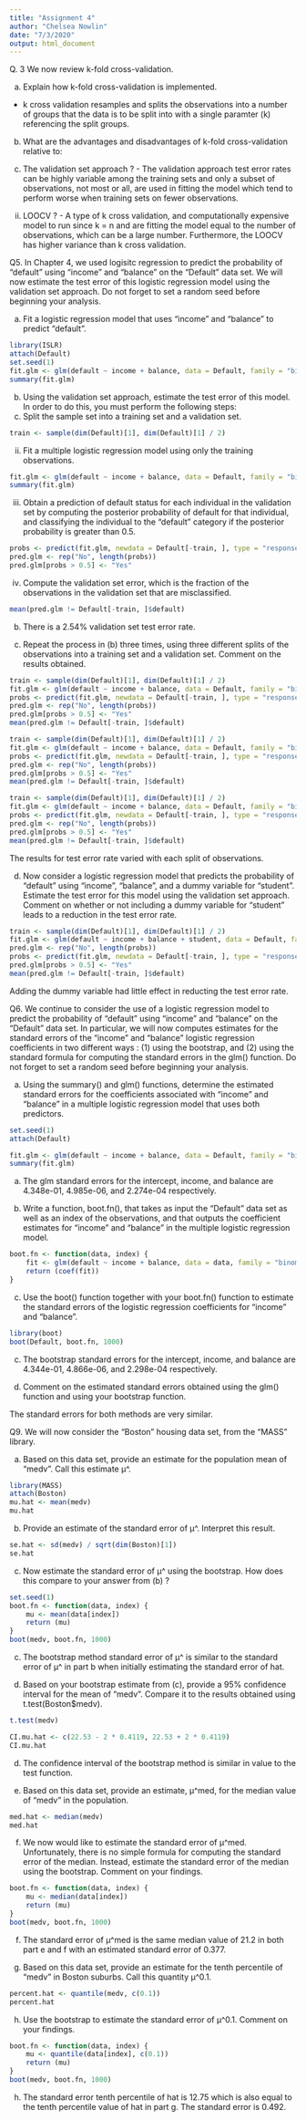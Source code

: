 ---
title: "Assignment 4"
author: "Chelsea Nowlin"
date: "7/3/2020"
output: html_document
---

Q. 3 We now review k-fold cross-validation.

a. Explain how k-fold cross-validation is implemented.
  - k cross validation resamples and splits the observations into a number of groups that the data is to be split into with a single paramter (k) referencing the split groups.
  
b. What are the advantages and disadvantages of k-fold cross-validation relative to:

  i. The validation set approach ?
    - The validation approach test error rates can be highly variable among the training sets and only a subset of observations, not most or all, are used in fitting the model which tend to perform worse when training sets on fewer observations. 
  ii. LOOCV ?
    - A type of k cross validation, and computationally expensive model to run since k = n and are fitting the model equal to the number of observations, which can be a large number. Furthermore, the LOOCV has higher variance than k cross validation.
    
Q5. In Chapter 4, we used logisitc regression to predict the probability of “default” using “income” and “balance” on the “Default” data set. We will now estimate the test error of this logistic regression model using the validation set approach. Do not forget to set a random seed before beginning your analysis.

a. Fit a logistic regression model that uses “income” and “balance” to predict “default”.
```{r}
library(ISLR)
attach(Default)
set.seed(1)
fit.glm <- glm(default ~ income + balance, data = Default, family = "binomial")
summary(fit.glm)
```

b. Using the validation set approach, estimate the test error of this model. In order to do this, you must perform the following steps:
  i. Split the sample set into a training set and a validation set.
```{r}
train <- sample(dim(Default)[1], dim(Default)[1] / 2)
```
  
  ii. Fit a multiple logistic regression model using only the training observations.
```{r}
fit.glm <- glm(default ~ income + balance, data = Default, family = "binomial", subset = train)
summary(fit.glm)
```
  
  iii. Obtain a prediction of default status for each individual in the validation set by computing the posterior probability of default for that individual, and classifying the individual to the “default” category if the posterior probability is greater than 0.5.
```{r}
probs <- predict(fit.glm, newdata = Default[-train, ], type = "response")
pred.glm <- rep("No", length(probs))
pred.glm[probs > 0.5] <- "Yes"
```
  
  iv. Compute the validation set error, which is the fraction of the observations in the validation set that are misclassified.
```{r}
mean(pred.glm != Default[-train, ]$default)
```
  
b. There is a 2.54% validation set test error rate.

c. Repeat the process in (b) three times, using three different splits of the observations into a training set and a validation set. Comment on the results obtained.
```{r}
train <- sample(dim(Default)[1], dim(Default)[1] / 2)
fit.glm <- glm(default ~ income + balance, data = Default, family = "binomial", subset = train)
probs <- predict(fit.glm, newdata = Default[-train, ], type = "response")
pred.glm <- rep("No", length(probs))
pred.glm[probs > 0.5] <- "Yes"
mean(pred.glm != Default[-train, ]$default)
```

```{r}
train <- sample(dim(Default)[1], dim(Default)[1] / 2)
fit.glm <- glm(default ~ income + balance, data = Default, family = "binomial", subset = train)
probs <- predict(fit.glm, newdata = Default[-train, ], type = "response")
pred.glm <- rep("No", length(probs))
pred.glm[probs > 0.5] <- "Yes"
mean(pred.glm != Default[-train, ]$default)
```

```{r}
train <- sample(dim(Default)[1], dim(Default)[1] / 2)
fit.glm <- glm(default ~ income + balance, data = Default, family = "binomial", subset = train)
probs <- predict(fit.glm, newdata = Default[-train, ], type = "response")
pred.glm <- rep("No", length(probs))
pred.glm[probs > 0.5] <- "Yes"
mean(pred.glm != Default[-train, ]$default)
```
The results for test error rate varied with each split of observations. 

d. Now consider a logistic regression model that predicts the probability of “default” using “income”, “balance”, and a dummy variable for “student”. Estimate the test error for this model using the validation set approach. Comment on whether or not including a dummy variable for “student” leads to a reduction in the test error rate.
```{r}
train <- sample(dim(Default)[1], dim(Default)[1] / 2)
fit.glm <- glm(default ~ income + balance + student, data = Default, family = "binomial", subset = train)
pred.glm <- rep("No", length(probs))
probs <- predict(fit.glm, newdata = Default[-train, ], type = "response")
pred.glm[probs > 0.5] <- "Yes"
mean(pred.glm != Default[-train, ]$default)
```
Adding the dummy variable had little effect in reducting the test error rate.

Q6. We continue to consider the use of a logistic regression model to predict the probability of “default” using “income” and “balance” on the “Default” data set. In particular, we will now computes estimates for the standard errors of the “income” and “balance” logistic regression coefficients in two different ways : (1) using the bootstrap, and (2) using the standard formula for computing the standard errors in the glm() function. Do not forget to set a random seed before beginning your analysis.

a. Using the summary() and glm() functions, determine the estimated standard errors for the coefficients associated with “income” and “balance” in a multiple logistic regression model that uses both predictors.

```{r}
set.seed(1)
attach(Default)
```


```{r}
fit.glm <- glm(default ~ income + balance, data = Default, family = "binomial")
summary(fit.glm)
```
a. The glm standard errors for the intercept, income, and balance are
4.348e-01,
4.985e-06, and
2.274e-04 respectively.

b. Write a function, boot.fn(), that takes as input the “Default” data set as well as an index of the observations, and that outputs the coefficient estimates for “income” and “balance” in the multiple logistic regression model.
```{r}
boot.fn <- function(data, index) {
    fit <- glm(default ~ income + balance, data = data, family = "binomial", subset = index)
    return (coef(fit))
}
```

c. Use the boot() function together with your boot.fn() function to estimate the standard errors of the logistic regression coefficients for “income” and “balance”.
```{r}
library(boot)
boot(Default, boot.fn, 1000)
```
c. The bootstrap standard errors for the intercept, income, and balance are
4.344e-01,
4.866e-06, and
2.298e-04 respectively.

d. Comment on the estimated standard errors obtained using the glm() function and using your bootstrap function.

The standard errors for both methods are very similar.

Q9. We will now consider the “Boston” housing data set, from the “MASS” library.

a. Based on this data set, provide an estimate for the population mean of “medv”. Call this estimate μ^.
```{r}
library(MASS)
attach(Boston)
mu.hat <- mean(medv)
mu.hat
```

b. Provide an estimate of the standard error of μ^. Interpret this result.
```{r}
se.hat <- sd(medv) / sqrt(dim(Boston)[1])
se.hat
```

c. Now estimate the standard error of μ^ using the bootstrap. How does this compare to your answer from (b) ?
```{r}
set.seed(1)
boot.fn <- function(data, index) {
    mu <- mean(data[index])
    return (mu)
}
boot(medv, boot.fn, 1000)
```

c. The bootstrap method standard error of μ^ is similar to the standard error of μ^ in part b when initially estimating the standard error of hat.

d. Based on your bootstrap estimate from (c), provide a 95% confidence interval for the mean of “medv”. Compare it to the results obtained using t.test(Boston$medv).
```{r}
t.test(medv)
```
```{r}
CI.mu.hat <- c(22.53 - 2 * 0.4119, 22.53 + 2 * 0.4119)
CI.mu.hat
```
d. The confidence interval of the bootstrap method is similar in value to the test function.

e. Based on this data set, provide an estimate, μ^med, for the median value of “medv” in the population.
```{r}
med.hat <- median(medv)
med.hat
```

f. We now would like to estimate the standard error of μ^med. Unfortunately, there is no simple formula for computing the standard error of the median. Instead, estimate the standard error of the median using the bootstrap. Comment on your findings.
```{r}
boot.fn <- function(data, index) {
    mu <- median(data[index])
    return (mu)
}
boot(medv, boot.fn, 1000)
```

f. The standard error of μ^med is the same median value of 21.2 in both part e and f with an estimated standard error of 0.377.

g. Based on this data set, provide an estimate for the tenth percentile of “medv” in Boston suburbs. Call this quantity μ^0.1.
```{r}
percent.hat <- quantile(medv, c(0.1))
percent.hat
```

h. Use the bootstrap to estimate the standard error of μ^0.1. Comment on your findings.
```{r}
boot.fn <- function(data, index) {
    mu <- quantile(data[index], c(0.1))
    return (mu)
}
boot(medv, boot.fn, 1000)
```

h. The standard error tenth percentile of hat is 12.75 which is also equal to the tenth percentile value of hat in part g. The standard error is 0.492.